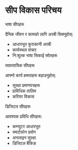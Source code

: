# सीप विकास परिचय

<ContentSection>
  <IconHeading icon="graduation-cap">भाषा सीपहरू</IconHeading>

दैनिक जीवन र कामको लागि अरबी सिक्नुहोस्:

- आधारभूत कुराकानी अरबी
- कार्यस्थल संचार
- नि:शुल्क भाषा सिकाई स्रोतहरू

<MoreInfoButton href="/skills-learning/language" text="अरबी सिक्नुहोस्" />
</ContentSection>

<ContentSection>
  <IconHeading icon="briefcase">व्यावसायिक सीपहरू</IconHeading>

आफ्नो कार्य क्षमताहरू बढाउनुहोस्:

- सुरक्षा प्रमाणपत्रहरू
- प्राविधिक तालिम
- करियर विकास

<MoreInfoButton href="/skills-learning/professional" text="व्यावसायिक सीपहरू विकास गर्नुहोस्" />
</ContentSection>

<ContentSection>
  <IconHeading icon="computer">डिजिटल सीपहरू</IconHeading>

आवश्यक प्रविधि सीपहरू:

- कम्प्युटर आधारभूत
- स्मार्टफोन प्रयोग
- अनलाइन सुरक्षा
- डिजिटल बैंकिङ

<MoreInfoButton href="/skills/digital" text="डिजिटल सीपहरू सुधार गर्नुहोस्" />
</ContentSection>
